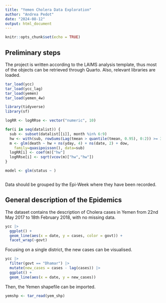 ```yaml
---
title: "Yemen Cholera Data Exploration"
author: "Andrea Pedot"
date: "2024-08-12"
output: html_document
---
```


```r
knitr::opts_chunk$set(echo = TRUE)
```

## Preliminary steps

The project is written according to the LAIMS analysis template, thus most of the objects can be retrieved through Quarto. Also, relevant libraries are loaded.

```r
tar_load(ycc)
tar_load(ycc_lag)
tar_load(yemen)
tar_load(yemen_4w)

library(tidyverse)
library(sf)
```




```r
logRR <- logRRse <- vector("numeric", 10)

for(i in seq(datalist)) {
  sub <- subset(datalist[[i]], month %in% 6:9)
  hw <- with(sub, rowSums(Lag(tmean > quantile(tmean, 0.95), 0:2)) >= 3) + 0
  m <- glm(death ~ hw + ns(yday, 4) + ns(date, 2) + dow,
    family=quasipoisson(), data=sub)
  logRR[i] <- coef(m)["hw"]
  logRRse[i] <- sqrt(vcov(m)["hw","hw"])
}

model <- glm(status ~ )

```

```r

```

Data should be grouped by the Epi-Week where they have been recorded.

## General description of the Epidemics

The dataset contains the description of Cholera cases in Yemen from 22nd May 2017 to 18th February 2018, with no missing data.

```r
ycc |>
  ggplot() +
  geom_line(aes(x = date, y = cases, color = govt)) +
  facet_wrap(~govt)
```

Focusing on a single district, the new cases can be visualised.

```r
ycc |>
  filter(govt == "Dhamar") |>
  mutate(new_cases = cases - lag(cases)) |>
  ggplot() +
  geom_line(aes(x = date, y = new_cases))
```

Then, the Yemen shapefile can be imported.

```r
yemshp <- tar_read(yem_shp)
```

